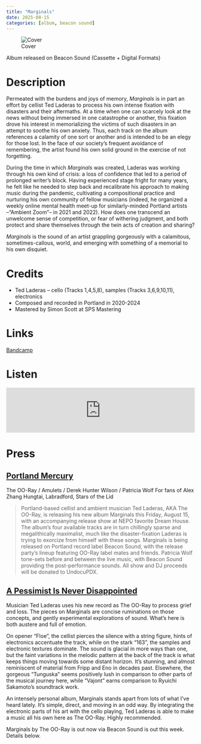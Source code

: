 ```yaml
---
title: "Marginals"
date: 2025-08-15
categories: [album, beacon sound]
---
```


![Cover](cover.jpeg) 

Album released on Beacon Sound (Cassette + Digital Formats)

# Description

Permeated with the burdens and joys of memory, *Marginals* is in part an effort by cellist Ted Laderas to process his own intense fixation with disasters and their aftermaths. At a time when one can scarcely look at the news without being immersed in one catastrophe or another, this fixation drove his interest in memorializing the victims of such disasters in an attempt to soothe his own anxiety. Thus, each track on the album references a calamity of one sort or another and is intended to be an elegy for those lost. In the face of our society’s frequent avoidance of remembering, the artist found his own solid ground in the exercise of not forgetting.

During the time in which *Marginals* was created, Laderas was working through his own kind of crisis: a loss of confidence that led to a period of prolonged writer’s block. Having experienced stage fright for many years, he felt like he needed to step back and recalibrate his approach to making music during the pandemic, cultivating a compositional practice and nurturing his own community of fellow musicians (indeed, he organized a weekly online mental health meet-up for similarly-minded Portland artists –“Ambient Zoom”– in 2021 and 2022). How does one transcend an unwelcome sense of competition, or fear of withering judgment, and both protect and share themselves through the twin acts of creation and sharing?

*Marginals* is the sound of an artist grappling gorgeously with a calamitous, sometimes-callous, world, and emerging with something of a memorial to his own disquiet. 

# Credits

- Ted Laderas – cello (Tracks 1,4,5,8), samples (Tracks 3,6,9,10,11), electronics
- Composed and recorded in Portland in 2020-2024
- Mastered by Simon Scott at SPS Mastering


# Links

[Bandcamp](https://beaconsound.bandcamp.com/album/marginals-2){.btn .btn-primary role="button"} 

# Listen

<iframe style="border: 0; width: 100%; height: 120px;" src="https://bandcamp.com/EmbeddedPlayer/album=3133298634/size=large/bgcol=ffffff/linkcol=0687f5/tracklist=false/artwork=small/transparent=true/" seamless><a href="https://beaconsound.bandcamp.com/album/marginals-2">Marginals by The OO-Ray</a></iframe>

# Press

## [Portland Mercury](https://www.portlandmercury.com/mercury-music-picks/2025/08/12/47968119/mercury-music-picks-the-oo-ray-album-release-show-ces-cadaveres-femi-kuti)

The OO-Ray / Amulets / Derek Hunter Wilson / Patricia Wolf
For fans of Alex Zhang Hungtai, Labradford, Stars of the Lid

> Portland-based cellist and ambient musician Ted Laderas, AKA The OO-Ray, is releasing his new album Marginals this Friday, August 15, with an accompanying release show at NEPO favorite Dream House. The album’s four available tracks are in turn chillingly sparse and megalithically maximalist, much like the disaster-fixation Laderas is trying to exorcize from himself with these songs. Marginals is being released on Portland record label Beacon Sound, with the release party’s lineup featuring OO-Ray label mates and friends. Patricia Wolf tone-sets before and between the live music, with Beacon Sound providing the post-performance sounds. All show and DJ proceeds will be donated to UndocuPDX. 

## [A Pessimist Is Never Disappointed](http://www.apessimistisneverdisappointed.com/2025/08/floe-quick-review-of-new-album-from-oo.html)

Musician Ted Laderas uses his new record as The OO-Ray to process grief and loss. The pieces on Marginals are concise ruminations on those concepts, and gently experimental explorations of sound. What's here is both austere and full of emotion.

On opener "Floe", the cellist pierces the silence with a string figure, hints of electronics accentuate the track, while on the stark "163", the samples and electronic textures dominate. The sound is glacial in more ways than one, but the faint variations in the melodic pattern at the back of the track is what keeps things moving towards some distant horizon. It's stunning, and almost reminiscent of material from Fripp and Eno in decades past. Elsewhere, the gorgeous "Tunguska" seems positively lush in comparison to other parts of the musical journey here, while "Vajont" earns comparison to Ryuichi Sakamoto's soundtrack work.

An intensely personal album, Marginals stands apart from lots of what I've heard lately. It's simple, direct, and moving in an odd way. By integrating the electronic parts of his art with the cello playing, Ted Laderas is able to make a music all his own here as The OO-Ray. Highly recommended.

Marginals by The OO-Ray is out now via Beacon Sound is out this week. Details below.

